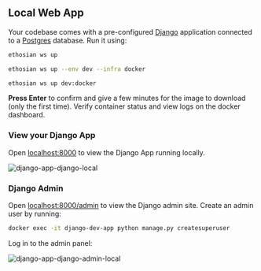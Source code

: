 ## Local Web App

Your codebase comes with a pre-configured [Django](https://www.djangoproject.com/) application connected to a [Postgres](https://www.postgresql.org/) database. Run it using:

<CodeGroup>

```bash terminal
ethosian ws up
```

```bash full options
ethosian ws up --env dev --infra docker
```

```bash shorthand
ethosian ws up dev:docker
```

</CodeGroup>

**Press Enter** to confirm and give a few minutes for the image to download (only the first time). Verify container status and view logs on the docker dashboard.

### View your Django App

Open [localhost:8000](http://localhost:8000) to view the Django App running locally.

![django-app-django-local](/images/django-app-django-local.png)

### Django Admin

Open [localhost:8000/admin](http://localhost:8000/admin) to view the Django admin site. Create an admin user by running:

```bash
docker exec -it django-dev-app python manage.py createsuperuser
```

Log in to the admin panel:

![django-app-django-admin-local](/images/django-app-django-admin-local.png)
